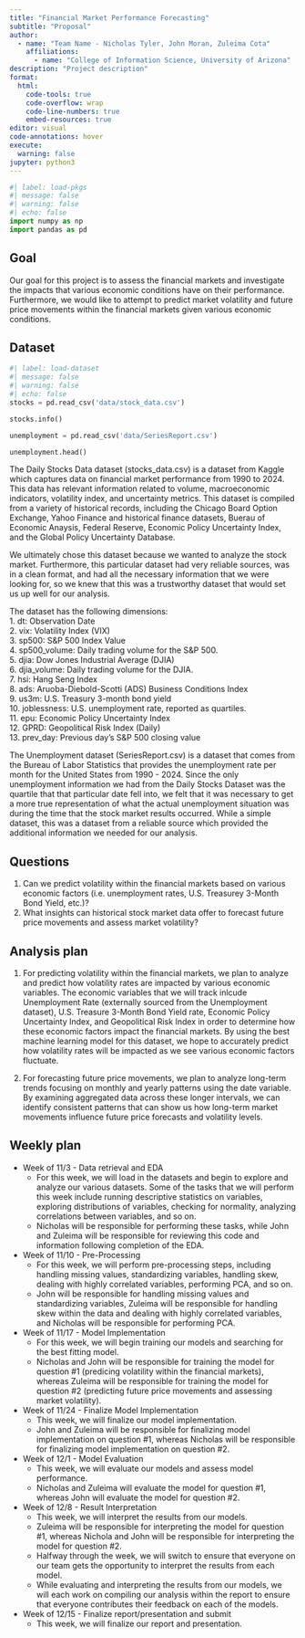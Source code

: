 ```yaml
---
title: "Financial Market Performance Forecasting"
subtitle: "Proposal"
author: 
  - name: "Team Name - Nicholas Tyler, John Moran, Zuleima Cota"
    affiliations:
      - name: "College of Information Science, University of Arizona"
description: "Project description"
format:
  html:
    code-tools: true
    code-overflow: wrap
    code-line-numbers: true
    embed-resources: true
editor: visual
code-annotations: hover
execute:
  warning: false
jupyter: python3
---
```


```python
#| label: load-pkgs
#| message: false
#| warning: false
#| echo: false
import numpy as np
import pandas as pd 
```
## Goal 
Our goal for this project is to assess the financial markets and investigate the impacts that various economic conditions have on their performance. Furthermore, we would like to attempt to predict market volatility and future price movements within the financial markets given various economic conditions.

## Dataset

```python
#| label: load-dataset
#| message: false
#| warning: false
#| echo: false
stocks = pd.read_csv('data/stock_data.csv')

stocks.info()

unemployment = pd.read_csv('data/SeriesReport.csv')

unemployment.head()
```

The Daily Stocks Data dataset (stocks_data.csv) is a dataset from Kaggle which captures data on financial market performance from 1990 to 2024. This data has relevant 
information related to volume, macroeconomic indicators, volatility index, and uncertainty metrics. This dataset is compiled from a variety of historical records, 
including the Chicago Board Option Exchange, Yahoo Finance and historical finance datasets, Buerau of Economic Anaysis, Federal Reserve, Economic Policy Uncertainty Index, 
and the Global Policy Uncertainty Database.

We ultimately chose this dataset because we wanted to analyze the stock market. Furthermore, this particular dataset had very reliable sources, was in a clean format, and had all the necessary information
that we were looking for, so we knew that this was a trustworthy dataset that would set us up well for our analysis.

The dataset has the following dimensions:\
  1. dt: Observation Date\
  2. vix: Volatility Index (VIX)\
  3. sp500: S&P 500 Index Value\
  4. sp500_volume: Daily trading volume for the S&P 500.\
  5. djia: Dow Jones Industrial Average (DJIA)\
  6. djia_volume: Daily trading volume for the DJIA.\
  7. hsi: Hang Seng Index\
  8. ads: Aruoba-Diebold-Scotti (ADS) Business Conditions Index\
  9. us3m: U.S. Treasury 3-month bond yield\
  10. joblessness: U.S. unemployment rate, reported as quartiles.\
  11. epu: Economic Policy Uncertainty Index\
  12. GPRD: Geopolitical Risk Index (Daily)\
  13. prev_day: Previous day’s S&P 500 closing value\

The Unemployment dataset (SeriesReport.csv) is a dataset that comes from the Bureau of Labor Statistics that provides the unemployment rate per month for the United States from 1990 - 2024. Since the only
unemployment information we had from the Daily Stocks Dataset was the quartile that that particular date fell into, we felt that it was necessary to get a more true representation of what the actual unemployment
situation was during the time that the stock market results occurred. While a simple dataset, this was a dataset from a reliable source which provided the additional information we needed for our analysis.

## Questions

1. Can we predict volatility within the financial markets based on various economic factors (i.e. unemployment rates, U.S. Treasurey 3-Month Bond Yield, etc.)?
2. What insights can historical stock market data offer to forecast future price movements and assess market volatility?

## Analysis plan

1. For predicting volatility within the financial markets, we plan to analyze and predict how volatility rates are impacted by various economic variables. The economic variables that we will track inlcude 
Unemployment Rate (externally sourced from the Unemployment dataset), U.S. Treasure 3-Month Bond Yield rate, Economic Policy Uncertainty Index, and Geopolitical Risk Index in order to determine how these 
economic factors impact the financial markets. By using the best machine learning model for this dataset, we hope to accurately predict how volatility rates will be impacted as we see various economic 
factors fluctuate.

2. For forecasting future price movements, we plan to analyze long-term trends focusing on monthly and yearly patterns using the date variable. By examining aggregated data across these longer intervals, we can identify consistent patterns that can show us how long-term market movements influence future price forecasts and volatility levels.

## Weekly plan

* Week of 11/3 - Data retrieval and EDA
  - For this week, we will load in the datasets and begin to explore and analyze our various datasets. Some of the tasks that we will perform this week include running descriptive statistics on variables, 
  exploring distributions of variables, checking for normality, analyzing correlations between variables, and so on.
  - Nicholas will be responsible for performing these tasks, while John and Zuleima will be responsible for reviewing this code and information following completion of the EDA.
* Week of 11/10 - Pre-Processing
  - For this week, we will perform pre-processing steps, including handling missing values, standardizing variables, handling skew, dealing with highly correlated variables, performing PCA, and so on.
  - John will be responsible for handling missing values and standardizing variables, Zuleima will be responsible for handling skew within the data and dealing with highly correlated variables, and 
  Nicholas will be responsible for performing PCA. 
* Week of 11/17 - Model Implementation
  - For this week, we will begin training our models and searching for the best fitting model.
  - Nicholas and John will be responsible for training the model for question #1 (predicing volatility within the financial markets), whereas Zuleima will be responsible for training the model for question #2
  (predicting future price movements and assessing market volatility).
* Week of 11/24 - Finalize Model Implementation
  - This week, we will finalize our model implementation.
  - John and Zuleima will be responsible for finalizing model implementation on question #1, whereas Nicholas will be responsible for finalizing model implementation on question #2.
* Week of 12/1 - Model Evaluation
  - This week, we will evaluate our models and assess model performance.
  - Nicholas and Zuleima will evaluate the model for question #1, whereas John will evaluate the model for question #2. 
* Week of 12/8 - Result Interpretation
  - This week, we will interpret the results from our models.
  - Zuleima will be responsible for interpreting the model for question #1, whereas Nichola and John will be responsible for interpreting the model for question #2.
  - Halfway through the week, we will switch to ensure that everyone on our team gets the opportunity to interpret the results from each model.
  - While evaluating and interpreting the results from our models, we will each work on compiling our analysis within the report to ensure that everyone contributes their feedback on each of the models.
* Week of 12/15 - Finalize report/presentation and submit
  - This week, we will finalize our report and presentation.
